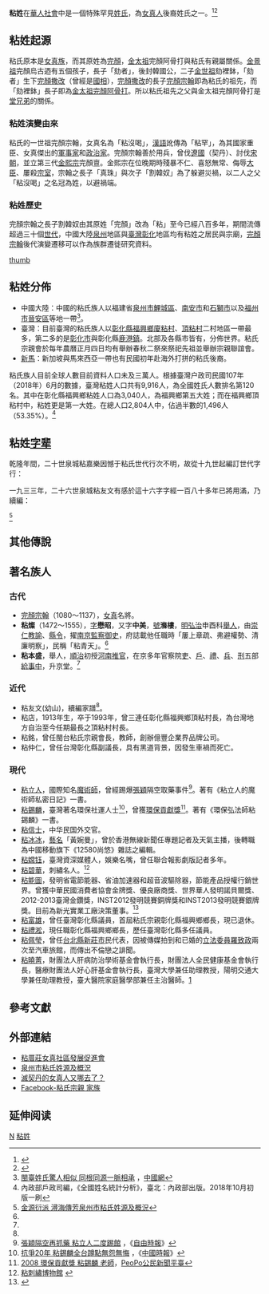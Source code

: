 {{distinguish|黏性}}
{{汉字姓氏
|姓氏=粘
|繁体=粘
|简体=粘
|注音=ㄋㄧㄢˊ
|拼音=nián
|反切=女廉切
|同音字=年
|台湾=nien
|新加坡=liam
|越南=Niêm
|港府=nim4
|堂號=桓忠堂
}}

'''粘姓'''在[[華人社會|華人社會]]中是一個特殊罕見[[姓氏|姓氏]]，為[[女真人|女真人]]後裔姓氏之一。<ref name="粘子瑛1-2004">{{cite book|author=粘子瑛|title=《女真後裔在臺灣：粘氏宗族與彰化福興地區的發展》|location=[[臺灣|臺灣]]|publisher=台灣古籍出版有限公司|date=2004-06|isbn=978-986-774-372-5}}</ref><ref name="粘子瑛1-2005">{{cite book|author=粘子瑛|title=《女真後裔在臺灣：粘氏宗族與彰化福興地區的發展》|location=[[臺灣|臺灣]]|publisher=台灣古籍出版有限公司|date=2005-11|isbn=978-986-733-244-8}}</ref>

== 粘姓起源 ==
<center>
{{familytree/start}}
{{familytree| | | | | Wg | |Wg=金景祖[[完颜乌古迺|完颜乌古迺]]}}
{{familytree| |,|-|-|-|^|-|-|-|.| }}
{{familytree| Hz | | | | | | Hl |Hz=韩国公[[完颜劾者|完颜劾者]]|Hl=金世祖[[完顏劾里鉢|完顏劾里鉢]]}}
{{familytree| |!| | | | | | | |!| }}
{{familytree| Sg | | | | | | Yn |Sg=金源忠毅郡王[[完颜撒改|完颜撒改]]|Yn=金太祖[[完颜阿骨打|完颜阿骨打]]}}
{{familytree| |!| | | | | | | | | }}
{{familytree| Zh | | | | | | | |Zh=秦桓忠王[[完颜宗翰|完颜宗翰]]}}
{{familytree/end}}
</center>

粘氏原本是[[女真族|女真族]]，而其原姓為[[完顏氏|完顏]]，[[金太祖|金太祖]]完顏阿骨打與粘氏有親屬關係。[[金景祖|金景祖]]完顏烏古迺有五個孩子，長子「劾者」，後封韓國公，二子[[金世祖|金世祖]]劾裡鉢，「劾者」生下[[完顏撒改|完顏撒改]]（曾經是[[宰相|國相]]），[[完顏撒改|完顏撒改]]的長子[[完顏宗翰|完顏宗翰]]即為粘氏的祖先，而「劾裡鉢」長子即為[[金太祖|金太祖]][[完顏阿骨打|完顏阿骨打]]。所以粘氏祖先之父與金太祖完顏阿骨打是[[堂兄弟|堂兄弟]]的關係。

=== 粘姓演變由來 ===
粘氏的一世祖完顏宗翰，女真名為「粘沒喝」，[[漢語|漢語]]訛傳為「粘罕」，為其國家重臣、女真傑出的[[軍事家|軍事家]]和[[政治家|政治家]]。完顏宗翰善於用兵，曾伐[[遼國|遼國]]（契丹）、討伐[[宋朝|宋朝]]，並立第三代[[金熙宗|金熙宗]]完顏亶。金熙宗在位晚期時殘暴不仁、喜怒無常、侮辱[[大臣|大臣]]、屢殺[[宗室|宗室]]，宗翰之長子「真珠」與次子「割韓奴」為了躲避災禍，以二人之父「粘沒喝」之名冠為姓，以避禍端。

=== 粘姓歷史 ===
完顏宗翰之長子割韓奴由其原姓「完顏」改為「粘」至今已經八百多年，期間流傳超過三十個[[世代|世代]]，中國大陸[[泉州|泉州]]地區與[[臺灣|臺灣]][[彰化縣|彰化]]地區均有粘姓之居民與宗廟，[[完顏宗翰|完顏宗翰]]後代演變遷移可以作為族群遷徙研究資料。

[[檔案:門聯.JPG|thumb]]

== 粘姓分佈 ==
*中國大陸：中國的粘氏族人以福建省[[泉州市|泉州市]][[鯉城區|鯉城區]]、[[南安市|南安市]]和[[石獅市|石獅市]]以及[[福州市|福州市]][[晉安區|晉安區]]等地一帶<ref>[http://www.china.com.cn/culture/txt/2007-09/26/content_8956339.htm 閩臺姓氏驚人相似 同根同源一脈相承] {{Wayback|url=http://www.china.com.cn/culture/txt/2007-09/26/content_8956339.htm |date=20200822004013 }}，[[中國網|中國網]]</ref>。
*臺灣：目前臺灣的粘氏族人以[[彰化縣|彰化縣]][[福興鄉_(臺灣)|福興鄉]][[廈粘|廈粘村]]、[[頂粘|頂粘村]]二村地區一帶最多，第二多的是[[彰化市|彰化市]]與彰化縣[[鹿港鎮|鹿港鎮]]。北部及各縣市皆有，分佈世界。粘氏宗親會於每年農曆正月四日均有舉辦春秋二祭來祭祀先祖並舉辦宗親聯誼會。
*[[新馬|新馬]]：新加坡與馬來西亞一帶也有民國初年赴海外打拼的粘氏後裔。

粘氏族人目前全球人數目前資料人口未及三萬人。根據臺灣户政司民國107年（2018年）6月的數據，臺灣粘姓人口共有9,916人，為全國姓氏人數排名第120名。其中在彰化縣福興鄉粘姓人口為3,040人，為福興鄉第五大姓；而在福興鄉頂粘村中，粘姓更是第一大姓。在總人口2,804人中，佔過半數的1,496人（53.35%）。<ref>內政部戶政司編，《全國姓名統計分析》，臺北：內政部出版。2018年10月初版一刷</ref>

== 粘姓[[字辈|字辈]] ==

乾隆年間，二十世泉城粘嘉樂因憾于粘氏世代行次不明，故從十九世起編訂世代字行：

{{Cquote|敦承祖德，奕世傳芳，忠孝為本，詩禮克家。}}

一九三三年，二十六世泉城粘友文有感於這十六字字經一百八十多年已將用滿，乃續編：

{{Cquote|謹遵遺訓，以裕後昆，文章華國，希紹前賢。}}<ref name="家譜">[http://163.23.155.3/%E7%B2%98%E5%BE%97%E7%B4%80%E5%BF%B5%E5%9F%BA%E9%87%91%E6%9C%83/%E6%B3%89%E5%B7%9E%E5%B8%82%E7%B2%98%E6%B0%8F%E5%A7%93%E6%BA%90%E5%8F%8A%E6%A6%82%E6%B3%81.htm 金源衍派  潯海傳芳泉州市粘氏姓源及概況]{{dead link|date=2018年4月 |bot=InternetArchiveBot |fix-attempted=yes }}</ref>

== 其他傳說 ==
{{or|曾有一說在臺灣的粘姓、[[丁姓|丁姓]]及[[買姓|買姓]]等兩族罕見姓氏族人為[[阿拉伯人|阿拉伯人]]後裔，在[[明朝|明朝]]末年時期[[鄭成功|鄭成功]]來台時有許多[[穆斯林|穆斯林]]族人隨軍隊遷至台灣，但此說有待考證。

[[乃蛮|乃蛮]]在辽代也叫粘八噶。}}

== 著名族人 ==
=== 古代 ===
*[[完顏宗翰|完顏宗翰]]（1080～1137），[[女真|女真]]名將。
*'''粘燦'''（1472～1555），[[表字|字]]'''懋昭'''，又字'''中美'''，[[號|號]]'''滌樓'''，[[明|明]][[弘治|弘治]]申酉科[[舉人|舉人]]，由[[崇仁|崇仁]][[教諭|教諭]]、[[縣令|縣令]]，擢[[南京|南京]][[監察御史|監察御史]]，府誌載他任職時「屢上章疏、弗避權勢、清廉明察」，民稱「粘青天」。<ref name="家譜"></ref>
*'''粘本盛'''，舉人，[[順治|順治]]初授[[河南|河南]][[推官|推官]]，在京多年官察院[[吏|吏]]、[[戶|戶]]、[[禮|禮]]、[[兵|兵]]、[[刑|刑]]五部[[給事中|給事中]]，升京堂。<ref name="家譜"></ref>

=== 近代 ===
*粘友文(幼山)，續編家譜<ref name="家譜"></ref>。
*粘店，1913年生，卒于1993年，曾三連任彰化縣福興鄉頂粘村長，為台灣地方自治至今任期最長之頂粘村村長。
*粘銘，曾任閩台粘氏宗親會長，教師，創辦億豐企業界品牌公司。
*粘仲仁，曾任台灣彰化縣副議長，具有黑道背景，因發生車禍而死亡。

=== 現代 ===
*[[粘立人|粘立人]]，國際知名[[魔術師|魔術師]]，曾經踢爆[[張穎|張穎]]隔空取藥事件<ref>[http://www.libertytimes.com.tw/2001/new/may/29/today-show4.htm 張穎隔空再抓藥 粘立人二度踢館] {{Wayback|url=http://www.libertytimes.com.tw/2001/new/may/29/today-show4.htm |date=20130104191103 }}，《[[自由時報|自由時報]]》{{zh-tw}}</ref>。著有《粘立人的魔術師私密日記》一書。
*[[粘錫麟|粘錫麟]]，臺灣著名環保社運人士<ref>[http://hot.chinatimes.com/5/1_114.html 抗爭20年 粘錫麟全台蹲點無怨無悔] {{Wayback|url=http://hot.chinatimes.com/5/1_114.html |date=20080530035745 }}，《[[中國時報|中國時報]]》{{zh-tw}}</ref>，曾獲[[環保貢獻獎|環保貢獻獎]]<ref>[http://www.peopo.org/portal.php?op=viewPost&articleId=17066 2008 環保貢獻獎 粘錫麟 老師]，[[PeoPo公民新聞平臺|PeoPo公民新聞平臺]]{{zh-tw}}</ref>。著有《環保弘法師粘錫麟》一書。
*[[粘信士|粘信士]]，中华民国外交官。
*[[黃婉曼|粘冰冰]]，[[藝名|藝名]]「黃婉曼」，曾於香港無線新聞任專題記者及天氣主播，後轉職為中國移動旗下《12580尚悠》雜誌之編輯。
*[[粘嫦钰|粘嫦钰]]，臺灣資深媒體人，娛樂名嘴，曾任聯合報影劇版記者多年。
*[[粘碧華|粘碧華]]，刺繡名人。<ref>[http://www.nienmuseum.org/Nien.php 粘刺繡博物館] {{Wayback|url=http://www.nienmuseum.org/Nien.php |date=20110218230147 }}{{zh-tw}}</ref>
*[[粘能圖|粘能圖]]，發明省電節能器、省油加速器和超音波驅除器，節能產品授權行銷世界。曾獲中華民國消費者協會金牌獎、優良廠商獎、世界華人發明諾貝爾獎、2012-2013臺灣金鑽獎，INST2012發明競賽銅牌獎和INST2013發明競賽銀牌獎。目前為新光實業工廠決策董事。<ref>{{Cite web |url=http://www.xinguang.org.tw/ |title=新光實業工廠 |access-date=2021-06-25 |archive-date=2017-06-26 |archive-url=https://web.archive.org/web/20170626071616/http://xinguang.org.tw/ |dead-url=no }}</ref>
*[[粘富雄|粘富雄]]，曾任臺灣彰化縣議員，首屆粘氏宗親彰化縣福興鄉鄉長，現已退休。
*[[粘禮淞|粘禮淞]]，現任職彰化縣福興鄉鄉長，歷任臺灣彰化縣多任議員。
*[[粘佩瑩|粘佩瑩]]，曾任[[台北縣|台北縣]][[新莊市|新莊市]]民代表，因被傳媒拍到和已婚的[[立法委員|立法委員]][[羅致政|羅致政]]兩次至汽車旅館，而傳出不倫戀之誹聞。
*[[粘曉菁|粘曉菁]]，財團法人肝病防治學術基金會執行長，財團法人全民健康基金會執行長，醫療財團法人好心肝基金會執行長，臺灣大學兼任助理教授，陽明交通大學兼任助理教授，臺大醫院家庭醫學部兼任主治醫師。<ref>[http://www.ee.nccu.edu.tw/node/89]

==參考文獻==
{{Reflist}}

== 外部連結 ==
*[https://web.archive.org/web/20110322061153/http://www.nian.idv.tw/nian.htm 粘厝莊女真社區發展促進會]{{zh-hant}}
*[https://web.archive.org/web/20080728011326/http://www.ylsh.chc.edu.tw/%E7%B2%98%E5%BE%97%E7%B4%80%E5%BF%B5%E5%9F%BA%E9%87%91%E6%9C%83/%E6%B3%89%E5%B7%9E%E5%B8%82%E7%B2%98%E6%B0%8F%E5%A7%93%E6%BA%90%E5%8F%8A%E6%A6%82%E6%B3%81.htm 泉州市粘氏姓源及概況]{{zh-hans}}
*[https://web.archive.org/web/20160325221137/http://www.tkwu.net/index.php?option=com_content&task=view&id=67&Itemid=58 滅契丹的女真人又哪去了？]{{zh-hant}}
*[http://www.facebook.com/group.php?gid=177261264183&v=wall Facebook-粘氏宗親 家族]{{zh-hant}}

== 延伸阅读 ==
{{Wikisource further reading}}

[[Category:漢姓|N]]
[[Category:粘姓|]]